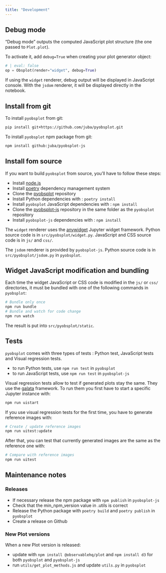 ```yaml
---
title: "Development"
---
```


## Debug mode

"Debug mode" outputs the computed JavaScript plot structure (the one passed to `Plot.plot`).

To activate it, add `debug=True` when creating your plot generator object:

```python
# | eval: false
op = Obsplot(render="widget", debug=True)
```

If using the `widget` renderer, debug output will be displayed in JavaScript console. With the `jsdom` renderer, it will be displayed directly in the notebook.

## Install from git

To install `pyobsplot` from git:

```sh 
pip install git+https://github.com/juba/pyobsplot.git
```

To install `pyobsplot` npm package from git:

```sh
npm install github:juba/pyobsplot-js
```

## Install fom source

If you want to build `pyobsplot` from source, you'll have to follow these steps:

- Install [node.js](https://nodejs.org/en)
- Install [poetry](https://python-poetry.org) dependency management system
- Clone the [pyobsplot](https://github.com/juba/pyobsplot) repository
- Install Python dependencies with : `poetry install`
- Install `pyobsplot` JavaScript dependencies with : `npm install`
- Clone the [pyobsplot-js](https://github.com/juba/pyobsplot) repository in the same folder as the `pyobsplot` repository
- Install `pyobsplot-js` dependencies with : `npm install`

The `widget` renderer uses the [anywidget](https://anywidget.dev) Jupyter widget framework. Python source code is in `src/pyobsplot/widget.py`. JavaScript and CSS source code is in `js/` and `css/`.

The `jsdom` renderer is provided by `pyobsplot-js`. Python source code is in `src/pyobsplot/jsdom.py` in `pyobsplot`.

## Widget JavaScript modification and bundling

Each time the widget JavaScript or CSS code is modified in the `js/` or  `css/` directories, it must be bundled with one of the following commands in `pyobsplot`:

```sh
# Bundle only once
npm run bundle
# Bundle and watch for code change
npm run watch
```

The result is put into `src/pyobsplot/static`. 

## Tests

`pyobsplot` comes with three types of tests : Python test, JavaScript tests and Visual regression tests.

- to run Python tests, use `npm run test` in `pyobsplot`
- to run JavaScript tests, use `npm run test` in `pyobsplot-js`

Visual regression tests allow to test if generated plots stay the same. They use the [galata](https://github.com/jupyterlab/jupyterlab/tree/master/galata) framework. To run them you first have to start a specific Jupyter instance with:

```sh
npm run uistart
```

If you use visual regression tests for the first time, you have to generate reference images with:

```sh
# Create / update reference images
npm run uitest:update
```

After that, you can test that currently generated images are the same as the reference one with:

```sh
# Compare with reference images
npm run uitest
```

## Maintenance notes

### Releases

- If necessary release the npm package with `npm publish` in `pyobsplot-js`
- Check that the min_npm_version value in .utils is correct
- Release the Python package with `poetry build` and `poetry publish` in `pyobsplot`
- Create a release on Github

### New Plot versions

When a new Plot version is released:

- update with `npm install @observablehq/plot` and `npm install d3` for both `pyobsplot` and `pyobsplot-js`
- run `utils/get_plot_methods.js` and update `utils.py` in `pyobsplot`